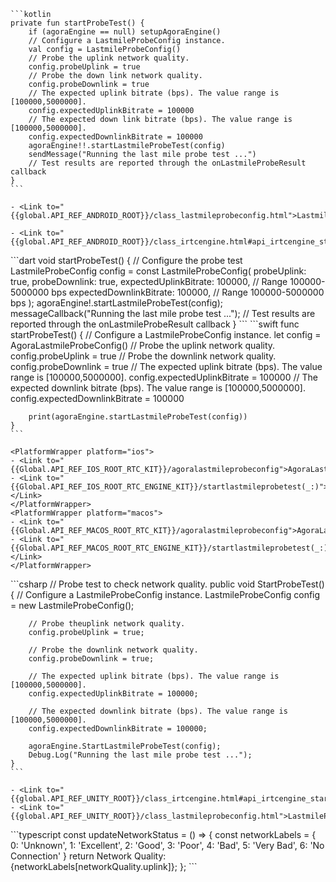 <PlatformWrapper platform="android">

    ```kotlin
    private fun startProbeTest() {
        if (agoraEngine == null) setupAgoraEngine()
        // Configure a LastmileProbeConfig instance.
        val config = LastmileProbeConfig()
        // Probe the uplink network quality.
        config.probeUplink = true
        // Probe the down link network quality.
        config.probeDownlink = true
        // The expected uplink bitrate (bps). The value range is [100000,5000000].
        config.expectedUplinkBitrate = 100000
        // The expected down link bitrate (bps). The value range is [100000,5000000].
        config.expectedDownlinkBitrate = 100000
        agoraEngine!!.startLastmileProbeTest(config)
        sendMessage("Running the last mile probe test ...")
        // Test results are reported through the onLastmileProbeResult callback
    }
    ```

    - <Link to="{{global.API_REF_ANDROID_ROOT}}/class_lastmileprobeconfig.html">LastmileProbeConfig</Link>

    - <Link to="{{global.API_REF_ANDROID_ROOT}}/class_irtcengine.html#api_irtcengine_startlastmileprobetest">startLastmileProbeTest</Link>

</PlatformWrapper>
<PlatformWrapper platform="flutter">
    ```dart
    void startProbeTest() {
        // Configure the probe test
        LastmileProbeConfig config = const LastmileProbeConfig(
            probeUplink: true,
            probeDownlink: true,
            expectedUplinkBitrate: 100000,  // Range 100000-5000000 bps
            expectedDownlinkBitrate: 100000, // Range 100000-5000000 bps
        );
        agoraEngine!.startLastmileProbeTest(config);
        messageCallback("Running the last mile probe test ...");
        // Test results are reported through the onLastmileProbeResult callback
    }
    ```
</PlatformWrapper>
<PlatformWrapper platform={["ios","macos"]}>
    ```swift
    func startProbeTest() {
        // Configure a LastmileProbeConfig instance.
        let config = AgoraLastmileProbeConfig()
        // Probe the uplink network quality.
        config.probeUplink = true
        // Probe the downlink network quality.
        config.probeDownlink = true
        // The expected uplink bitrate (bps). The value range is [100000,5000000].
        config.expectedUplinkBitrate = 100000
        // The expected downlink bitrate (bps). The value range is [100000,5000000].
        config.expectedDownlinkBitrate = 100000

        print(agoraEngine.startLastmileProbeTest(config))
    }
    ```

    <PlatformWrapper platform="ios">
    - <Link to="{{Global.API_REF_IOS_ROOT_RTC_KIT}}/agoralastmileprobeconfig">AgoraLastmileProbeConfig</Link>
    - <Link to="{{Global.API_REF_IOS_ROOT_RTC_ENGINE_KIT}}/startlastmileprobetest(_:)">startLastmileProbeTest(_:)</Link>
    </PlatformWrapper>
    <PlatformWrapper platform="macos">
    - <Link to="{{Global.API_REF_MACOS_ROOT_RTC_KIT}}/agoralastmileprobeconfig">AgoraLastmileProbeConfig</Link>
    - <Link to="{{Global.API_REF_MACOS_ROOT_RTC_ENGINE_KIT}}/startlastmileprobetest(_:)">startLastmileProbeTest(_:)</Link>
    </PlatformWrapper>
</PlatformWrapper>
<PlatformWrapper platform="unity">
    ```csharp
    // Probe test to check network quality.
    public void StartProbeTest()
    {
        // Configure a LastmileProbeConfig instance.
        LastmileProbeConfig config = new LastmileProbeConfig();

        // Probe theuplink network quality.
        config.probeUplink = true;

        // Probe the downlink network quality.
        config.probeDownlink = true;

        // The expected uplink bitrate (bps). The value range is [100000,5000000].
        config.expectedUplinkBitrate = 100000;

        // The expected downlink bitrate (bps). The value range is [100000,5000000].
        config.expectedDownlinkBitrate = 100000;

        agoraEngine.StartLastmileProbeTest(config);
        Debug.Log("Running the last mile probe test ...");
    }
    ```

    - <Link to="{{global.API_REF_UNITY_ROOT}}/class_irtcengine.html#api_irtcengine_startlastmileprobetest">StartLastmileProbeTest</Link>
    - <Link to="{{global.API_REF_UNITY_ROOT}}/class_lastmileprobeconfig.html">LastmileProbeConfig</Link>
</PlatformWrapper>
<PlatformWrapper platform="react-js"> 
    ```typescript
      const updateNetworkStatus = () => {
        const networkLabels = {
            0: 'Unknown', 1: 'Excellent',
            2: 'Good', 3: 'Poor',
            4: 'Bad', 5: 'Very Bad',
            6: 'No Connection'
        }
        return <label>Network Quality: {networkLabels[networkQuality.uplink]}</label>;
    };
    ```
</PlatformWrapper>